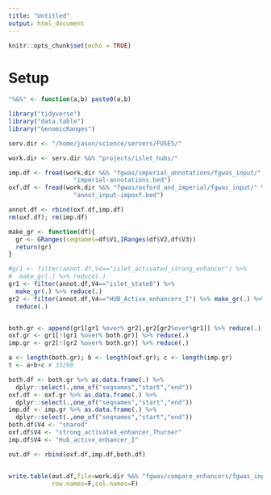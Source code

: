 ```yaml
---
title: "Untitled"
output: html_document
---
```


```r
knitr::opts_chunk$set(echo = TRUE)
```

# Setup  

```r
"%&%" <- function(a,b) paste0(a,b)

library("tidyverse")
library("data.table")
library("GenomicRanges")

serv.dir <- "/home/jason/science/servers/FUSE5/"

work.dir <- serv.dir %&% "projects/islet_hubs/"

imp.df <- fread(work.dir %&% "fgwas/imperial_annotations/fgwas_input/" %&% 
                  "imperial-annotations.bed")
oxf.df <- fread(work.dir %&% "fgwas/oxford_and_imperial/fgwas_input/" %&% 
                  "annot_input-impoxf.bed")

annot.df <- rbind(oxf.df,imp.df)
rm(oxf.df); rm(imp.df)

```


```r

make_gr <- function(df){
  gr <- GRanges(seqnames=df$V1,IRanges(df$V2,df$V3))
  return(gr)
}

#gr1 <- filter(annot.df,V4=="islet_activated_strong_enhancer") %>% 
#  make_gr(.) %>% reduce(.)
gr1 <- filter(annot.df,V4=="islet_state8") %>% 
  make_gr(.) %>% reduce(.)
gr2 <- filter(annot.df,V4=="HUB_Active_enhancers_I") %>% make_gr(.) %>%
  reduce(.)


both.gr <- append(gr1[gr1 %over% gr2],gr2[gr2%over%gr1]) %>% reduce(.)
oxf.gr <- gr1[!(gr1 %over% both.gr)] %>% reduce(.)
imp.gr <- gr2[!(gr2 %over% both.gr)] %>% reduce(.)

a <- length(both.gr); b <- length(oxf.gr); c <- length(imp.gr)
t <- a+b+c # 33290

both.df <- both.gr %>% as.data.frame(.) %>% 
  dplyr::select(.,one_of("seqnames","start","end"))
oxf.df <- oxf.gr %>% as.data.frame(.) %>% 
  dplyr::select(.,one_of("seqnames","start","end"))
imp.df <- imp.gr %>% as.data.frame(.) %>% 
  dplyr::select(.,one_of("seqnames","start","end"))
both.df$V4 <- "shared"
oxf.df$V4 <- "strong_activated_enhancer_Thurner"
imp.df$V4 <- "Hub_active_enhancer_I"

out.df <- rbind(oxf.df,imp.df,both.df)


write.table(out.df,file=work.dir %&% "fgwas/compare_enhancers/fgwas_input/anno-input.bed",sep="\t",quote=FALSE,
            row.names=F,col.names=F)
```

